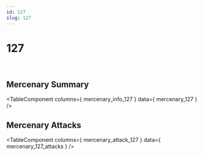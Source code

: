 ```yaml
---
id: 127
slug: 127
---
```



# 127

<div style = {{ display: "flex" }}>
    <Image img={require('@site/static/img/mercenaries/illust/thum_char_view_n_127.jpg')}/>
    <Image img={require('@site/static/img/mercenaries/illust/thum_char_view_o_127.jpg')}/>
</div>

## Mercenary Summary

<TableComponent
  columns={ mercenary_info_127 }
  data={ mercenary_127 }
/>

## Mercenary Attacks

<TableComponent
  columns={ mercenary_attack_127 }
  data={ mercenary_127_attacks }
/>